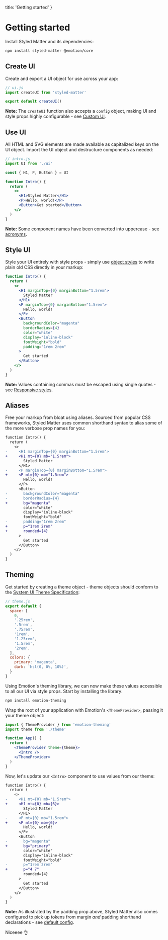   title: 'Getting started'
}

# Getting started

Install Styled Matter and its dependencies:

```sh
npm install styled-matter @emotion/core
```

## Create UI

Create and export a UI object for use across your app:

```js
// ui.js
import createUI from 'styled-matter'

export default createUI()
```

<Callout>

**Note:** The `createUI` function also accepts a `config` object, making UI and style props highly configurable - see [Custom UI](/custom-ui).

</Callout>

## Use UI

All HTML and SVG elements are made available as capitalized keys on the UI object. Import the UI object and destructure components as needed:

```jsx
// intro.js
import UI from './ui'

const { H1, P, Button } = UI

function Intro() {
  return (
    <>
      <H1>Styled Matter</H1>
      <P>Hello, world!</P>
      <Button>Get started</Button>
    </>
  )
}
```

<Callout>

**Note:** Some component names have been converted into uppercase - see [acronyms](https://github.com/woro83c/styled-matter/blob/master/src/tags.js#L140).

</Callout>

## Style UI

Style your UI entirely with style props - simply use [object styles](https://emotion.sh/docs/object-styles) to write plain old CSS directly in your markup:

```jsx
function Intro() {
  return (
    <>
      <H1 marginTop={0} marginBottom="1.5rem">
        Styled Matter
      </H1>
      <P marginTop={0} marginBottom="1.5rem">
        Hello, world!
      </P>
      <Button
        backgroundColor="magenta"
        borderRadius={4}
        color="white"
        display="inline-block"
        fontWeight="bold"
        padding="1rem 2rem"
      >
        Get started
      </Button>
    </>
  )
}
```

<Callout>

**Note:** Values containing commas must be escaped using single quotes - see [Responsive styles](/responsive-styles).

</Callout>

## Aliases

Free your markup from bloat using aliases. Sourced from popular CSS frameworks, Styled Matter uses common shorthand syntax to alias some of the more verbose prop names for you:

```diff
function Intro() {
  return (
    <>
-     <H1 marginTop={0} marginBottom="1.5rem">
+     <H1 mt={0} mb="1.5rem">
        Styled Matter
      </H1>
-     <P marginTop={0} marginBottom="1.5rem">
+     <P mt={0} mb="1.5rem">
        Hello, world!
      </P>
      <Button
-       backgroundColor="magenta"
-       borderRadius={4}
+       bg="magenta"
        color="white"
        display="inline-block"
        fontWeight="bold"
-       padding="1rem 2rem"
+       p="1rem 2rem"
+       rounded={4}
      >
        Get started
      </Button>
    </>
  )
}
```

## Theming

Get started by creating a theme object - theme objects should conform to the [System UI Theme Specification](https://system-ui.com/theme):

```js
// theme.js
export default {
  space: [
    0,
    '.25rem',
    '.5rem',
    '.75rem',
    '1rem',
    '1.25rem',
    '1.5rem',
    '2rem',
  ],
  colors: {
    primary: 'magenta',
    dark: 'hsl(0, 0%, 10%)',
  }
}
```

Using Emotion's theming library, we can now make these values accessible to all our UI via style props. Start by installing the library:

```sh
npm install emotion-theming
```

Wrap the root of your application with Emotion's `<ThemeProvider>`, passing it your theme object:

```jsx
import { ThemeProvider } from 'emotion-theming'
import theme from './theme'

function App() {
  return (
    <ThemeProvider theme={theme}>
      <Intro />
    </ThemeProvider>
  )
}
```

Now, let's update our `<Intro>` component to use values from our theme:

```diff
function Intro() {
  return (
    <>
-     <H1 mt={0} mb="1.5rem">
+     <H1 mt={0} mb={6}>
        Styled Matter
      </H1>
-     <P mt={0} mb="1.5rem">
+     <P mt={0} mb={6}>
        Hello, world!
      </P>
      <Button
-       bg="magenta"
+       bg="primary"
        color="white"
        display="inline-block"
        fontWeight="bold"
-       p="1rem 2rem"
+       p="4 7"
        rounded={4}
      >
        Get started
      </Button>
    </>
  )
}
```

<Callout>

**Note:** As illustrated by the padding prop above, Styled Matter also comes configured to pick up tokens from margin _and_ padding shorthand declarations - see [default config](https://github.com/woro83c/styled-matter/blob/master/src/default-config.js).

</Callout>

Niceeee 👌
